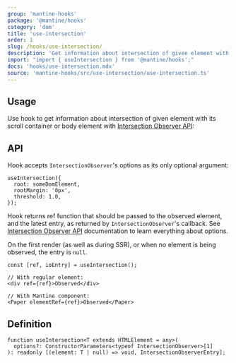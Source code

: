 ```yaml
---
group: 'mantine-hooks'
package: '@mantine/hooks'
category: 'dom'
title: 'use-intersection'
order: 1
slug: /hooks/use-intersection/
description: 'Get information about intersection of given element with its scroll container'
import: "import { useIntersection } from '@mantine/hooks';"
docs: 'hooks/use-intersection.mdx'
source: 'mantine-hooks/src/use-intersection/use-intersection.ts'
---
```



## Usage

Use hook to get information about intersection
of given element with its scroll container or body element with [Intersection Observer API](https://developer.mozilla.org/en-US/docs/Web/API/Intersection_Observer_API):

<Demo data={useIntersectionDemo} />

## API

Hook accepts `IntersectionObserver`'s options as its only optional argument:

```tsx
useIntersection({
  root: someDomElement,
  rootMargin: '0px',
  threshold: 1.0,
});
```

Hook returns ref function that should be passed to the observed element, and the latest entry, as returned by `IntersectionObserver`'s callback.
See [Intersection Observer API](https://developer.mozilla.org/en-US/docs/Web/API/Intersection_Observer_API) documentation to learn everything about options.

On the first render (as well as during SSR), or when no element is being observed, the entry is `null`.

```tsx
const [ref, ioEntry] = useIntersection();

// With regular element:
<div ref={ref}>Observed</div>

// With Mantine component:
<Paper elementRef={ref}>Observed</Paper>
```

## Definition

```tsx
function useIntersection<T extends HTMLElement = any>(
  options?: ConstructorParameters<typeof IntersectionObserver>[1]
): readonly [(element: T | null) => void, IntersectionObserverEntry];
```
